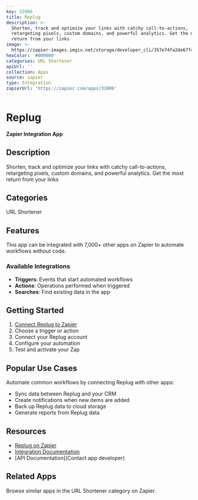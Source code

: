 ```yaml
---
key: 32806
title: Replug
description: >-
  Shorten, track and optimize your links with catchy call-to-actions,
  retargeting pixels, custom domains, and powerful analytics. Get the most
  return from your links
image: >-
  https://zapier-images.imgix.net/storage/developer_cli/357e74fa2de67f4f8635a8c88b1bb7f0.png?auto=format%2Ccompress&ixlib=python-3.0.0&q=50
hexColor: '#000000'
categories: URL Shortener
apiUrl: ''
collection: Apps
source: zapier
type: Integration
zapierUrl: 'https://zapier.com/apps/32806'
---
```

# Replug

**Zapier Integration App**

## Description

Shorten, track and optimize your links with catchy call-to-actions, retargeting pixels, custom domains, and powerful analytics. Get the most return from your links

## Categories

URL Shortener

## Features

This app can be integrated with 7,000+ other apps on Zapier to automate workflows without code.

### Available Integrations

- **Triggers**: Events that start automated workflows
- **Actions**: Operations performed when triggered
- **Searches**: Find existing data in the app

## Getting Started

1. [Connect Replug to Zapier](https://zapier.com/apps/32806)
2. Choose a trigger or action
3. Connect your Replug account
4. Configure your automation
5. Test and activate your Zap

## Popular Use Cases

Automate common workflows by connecting Replug with other apps:

- Sync data between Replug and your CRM
- Create notifications when new items are added
- Back up Replug data to cloud storage
- Generate reports from Replug data

## Resources

- [Replug on Zapier](https://zapier.com/apps/32806)
- [Integration Documentation](https://zapier.com/apps/32806/integrations)
- [API Documentation](Contact app developer)

## Related Apps

Browse similar apps in the URL Shortener category on Zapier.
